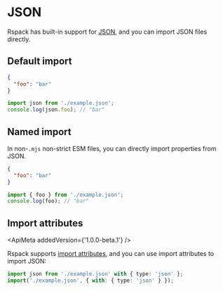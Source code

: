 
# JSON

Rspack has built-in support for [JSON](https://en.wikipedia.org/wiki/JSON), and you can import JSON files directly.

## Default import

```json title="example.json"
{
  "foo": "bar"
}
```

```ts title="index.js"
import json from './example.json';
console.log(json.foo); // "bar"
```

## Named import

In non-`.mjs` non-strict ESM files, you can directly import properties from JSON.

```json title="example.json"
{
  "foo": "bar"
}
```

```ts title="index.js"
import { foo } from './example.json';
console.log(foo); // "bar"
```

## Import attributes

<ApiMeta addedVersion={'1.0.0-beta.1'} />

Rspack supports [import attributes](https://github.com/tc39/proposal-import-attributes), and you can use import attributes to import JSON:

```ts title="index.js"
import json from './example.json' with { type: 'json' };
import('./example.json', { with: { type: 'json' } });
```
